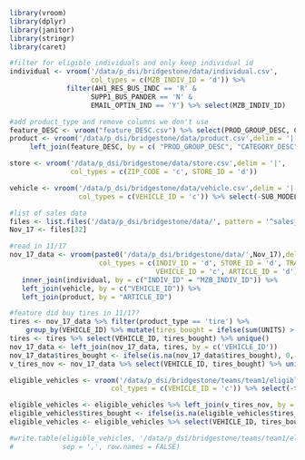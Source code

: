 
```r
library(vroom)
library(dplyr)
library(janitor)
library(stringr)
library(caret)
```

```r
#filter for eligible individuals and only keep individual id
individual <- vroom('/data/p_dsi/bridgestone/data/individual.csv',
                    col_types = c(MZB_INDIV_ID = 'd')) %>% 
              filter(AH1_RES_BUS_INDC == 'R' & 
                    SUPP1_BUS_PANDER == 'N' &
                    EMAIL_OPTIN_IND == 'Y') %>% select(MZB_INDIV_ID)

#add product_type and remove columns we don't use
feature_DESC <- vroom("feature_DESC.csv") %>% select(PROD_GROUP_DESC, CATEGORY_DESC, SEGMENT_DESC, CLASS_DESC, product_type = feature_engineering)
product <- vroom('/data/p_dsi/bridgestone/data/product.csv',delim = '|') %>%
     left_join(feature_DESC, by = c( "PROD_GROUP_DESC", "CATEGORY_DESC", "SEGMENT_DESC", "CLASS_DESC")) %>% select(-c(PROD_GROUP_DESC, CATEGORY_CODE, CATEGORY_DESC, SEGMENT_CODE, SEGMENT_DESC, CLASS_CODE, CLASS_DESC))

store <- vroom('/data/p_dsi/bridgestone/data/store.csv',delim = '|',
               col_types = c(ZIP_CODE = 'c', STORE_ID = 'd'))

vehicle <- vroom('/data/p_dsi/bridgestone/data/vehicle.csv',delim = '|',
                 col_types = c(VEHICLE_ID = 'c')) %>% select(-SUB_MODEL)

#list of sales data
files <- list.files('/data/p_dsi/bridgestone/data/', pattern = '^sales_')
Nov_17 <- files[32]
```


```r
#read in 11/17
nov_17_data <- vroom(paste0('/data/p_dsi/bridgestone/data/',Nov_17),delim='|',
                      col_types = c(INDIV_ID = 'd', STORE_ID = 'd', TRAN_ID = 'c',
                                    VEHICLE_ID = 'c', ARTICLE_ID = 'd')) %>%
   inner_join(individual, by = c("INDIV_ID" = "MZB_INDIV_ID")) %>%
   left_join(vehicle, by = c("VEHICLE_ID")) %>%
   left_join(product, by = "ARTICLE_ID")

#feature did buy tires in 11/17?
tires <- nov_17_data %>% filter(product_type == 'tire') %>% 
    group_by(VEHICLE_ID) %>% mutate(tires_bought = ifelse(sum(UNITS) > 0, 1, 0)) %>% ungroup()
tires <- tires %>% select(VEHICLE_ID, tires_bought) %>% unique()
nov_17_data <- left_join(nov_17_data, tires, by = c('VEHICLE_ID')) 
nov_17_data$tires_bought <- ifelse(is.na(nov_17_data$tires_bought), 0, nov_17_data$tires_bought)
v_tires_nov <- nov_17_data %>% select(VEHICLE_ID, tires_bought) %>% unique()

eligible_vehicles <- vroom('/data/p_dsi/bridgestone/teams/team1/eligible_vehicles.csv', delim = ',',
                         col_types = c(VEHICLE_ID = 'c')) %>% select(-tires_bought)

eligible_vehicles <- eligible_vehicles %>% left_join(v_tires_nov, by = c('VEHICLE_ID'))
eligible_vehicles$tires_bought <- ifelse(is.na(eligible_vehicles$tires_bought),0,eligible_vehicles$tires_bought)
eligible_vehicles <- eligible_vehicles %>% select(VEHICLE_ID, tires_bought) %>% unique()

#write.table(eligible_vehicles, '/data/p_dsi/bridgestone/teams/team1/eligible_vehicles.csv',
#            sep = ',', row.names = FALSE)
```






